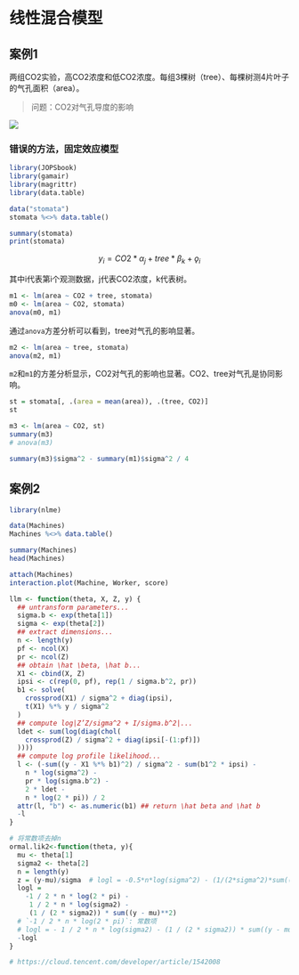 # 线性混合模型 {#Mixed-Model}


## 案例1
两组CO2实验，高CO2浓度和低CO2浓度。每组3棵树（tree）、每棵树测4片叶子的气孔面积（area）。

> 问题：CO2对气孔导度的影响

![](image/LinearMixedModel-case01_CO2_experiment.png)

### 错误的方法，固定效应模型
```r
library(JOPSbook)
library(gamair)
library(magrittr)
library(data.table)

data("stomata")
stomata %<>% data.table()

summary(stomata)
print(stomata)
```

$$
y_i = CO2 * α_j + tree * β_k + ǫ_i
$$

其中i代表第i个观测数据，j代表CO2浓度，k代表树。

```r
m1 <- lm(area ~ CO2 + tree, stomata)
m0 <- lm(area ~ CO2, stomata)
anova(m0, m1)
```

通过`anova`方差分析可以看到，tree对气孔的影响显著。

```r
m2 <- lm(area ~ tree, stomata)
anova(m2, m1)
```
`m2`和`m1`的方差分析显示，CO2对气孔的影响也显著。CO2、tree对气孔是协同影响。

```r
st = stomata[, .(area = mean(area)), .(tree, CO2)]
st
```

```r
m3 <- lm(area ~ CO2, st)
summary(m3)
# anova(m3)

summary(m3)$sigma^2 - summary(m1)$sigma^2 / 4
```

## 案例2

```r
library(nlme)

data(Machines)
Machines %<>% data.table()

summary(Machines)
head(Machines)

attach(Machines)
interaction.plot(Machine, Worker, score)
```

```r
llm <- function(theta, X, Z, y) {
  ## untransform parameters...
  sigma.b <- exp(theta[1])
  sigma <- exp(theta[2])
  ## extract dimensions...
  n <- length(y)
  pf <- ncol(X)
  pr <- ncol(Z)
  ## obtain \hat \beta, \hat b...
  X1 <- cbind(X, Z)
  ipsi <- c(rep(0, pf), rep(1 / sigma.b^2, pr))
  b1 <- solve(
    crossprod(X1) / sigma^2 + diag(ipsi),
    t(X1) %*% y / sigma^2
  )
  ## compute log|Z’Z/sigma^2 + I/sigma.b^2|...
  ldet <- sum(log(diag(chol(
    crossprod(Z) / sigma^2 + diag(ipsi[-(1:pf)])
  ))))
  ## compute log profile likelihood...
  l <- (-sum((y - X1 %*% b1)^2) / sigma^2 - sum(b1^2 * ipsi) -
    n * log(sigma^2) - 
    pr * log(sigma.b^2) - 
    2 * ldet - 
    n * log(2 * pi)) / 2
  attr(l, "b") <- as.numeric(b1) ## return \hat beta and \hat b
  -l
}
```

```r
# 将常数项去掉n
ormal.lik2<-function(theta, y){
  mu <- theta[1]
  sigma2 <- theta[2]
  n = length(y)
  z = (y-mu)/sigma  # logl = -0.5*n*log(sigma^2) - (1/(2*sigma^2)*sum((y-mu)^2)) 
  logl = 
    -1 / 2 * n * log(2 * pi) - 
     1 / 2 * n * log(sigma2) - 
     (1 / (2 * sigma2)) * sum((y - mu)**2)
  # `-1 / 2 * n * log(2 * pi)`: 常数项
  # logl = - 1 / 2 * n * log(sigma2) - (1 / (2 * sigma2)) * sum((y - mu)**2)
  -logl
}

# https://cloud.tencent.com/developer/article/1542008
```
